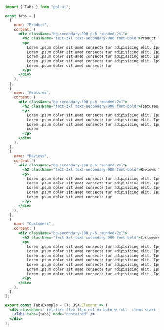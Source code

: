 ```jsx
import { Tabs } from "pol-ui";

const tabs = [
  {
    name: "Product",
    content: (
      <div className="bg-secondary-200 p-6 rounded-2xl">
        <h2 className="text-3xl text-secondary-900 font-bold">Product Tab</h2>
        <p>
          Lorem ipsum dolor sit amet consecte tur adipisicing elit. Ipsam, quas.
          Lorem ipsum dolor sit amet consecte tur adipisicing elit. Ipsam, quas.
          Lorem ipsum dolor sit amet consecte tur adipisicing elit. Ipsam, quas.
          Lorem ipsum dolor sit amet consecte tur adipisicing elit. Ipsam, quas.
          Lorem ipsum dolor sit amet consecte tur
        </p>
      </div>
    ),
  },
  {
    name: "Features",
    content: (
      <div className="bg-secondary-200 p-6 rounded-2xl">
        <h2 className="text-3xl text-secondary-900 font-bold">Features Tab</h2>
        <p>
          Lorem ipsum dolor sit amet consecte tur adipisicing elit. Ipsam, quas.
          Lorem ipsum dolor sit amet consecte tur adipisicing elit. Ipsam, quas.
          Lorem ipsum dolor sit amet consecte tur adipisicing elit. Ipsam, quas.
          Lorem
        </p>
      </div>
    ),
  },
  {
    name: "Reviews",
    content: (
      <div className="bg-secondary-200 p-6 rounded-2xl">
        <h2 className="text-3xl text-secondary-900 font-bold">Reviews Tab</h2>
        <p>
          Lorem ipsum dolor sit amet consecte tur adipisicing elit. Ipsam, quas.
          Lorem ipsum dolor sit amet consecte tur adipisicing elit. Ipsam, quas.
          Lorem ipsum dolor sit amet consecte tur adipisicing elit. Ipsam, quas.
          Lorem ipsum dolor sit amet consecte tur adipisicing elit. Ipsam, quas.
          Lorem ipsum dolor sit amet consecte tur
        </p>
      </div>
    ),
  },
  {
    name: "Customers",
    content: (
      <div className="bg-secondary-200 p-6 rounded-2xl">
        <h2 className="text-3xl text-secondary-900 font-bold">Customers Tab</h2>
        <p>
          Lorem ipsum dolor sit amet consecte tur adipisicing elit. Ipsam, quas.
          Lorem ipsum dolor sit amet consecte tur adipisicing elit. Ipsam, quas.
          Lorem ipsum dolor sit amet consecte tur adipisicing elit. Ipsam, quas.
          Lorem ipsum dolor sit amet consecte tur adipisicing elit. Ipsam, quas.
          Lorem ipsum dolor sit amet consecte tur adipisicing elit. Ipsam, quas.
          Lorem ipsum dolor sit amet consecte tur adipisicing elit. Ipsam, quas.
          Lorem ipsum dolor sit amet consecte tur adipisicing elit. Ipsam, quas.
        </p>
      </div>
    ),
  },
];

export const TabsExample = (): JSX.Element => (
  <div className=" relative flex flex-col mx-auto w-full  items-start justify-start">
    <Tabs tabs={tabs} mode="contained" />
  </div>
);
```
